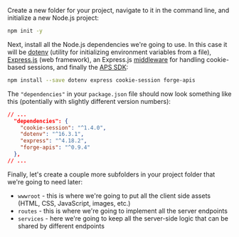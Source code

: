 Create a new folder for your project, navigate to it in the command line,
and initialize a new Node.js project:

```bash
npm init -y
```

Next, install all the Node.js dependencies we're going to use. In this case it will be [dotenv](https://www.npmjs.com/package/dotenv)
(utility for initializing environment variables from a file), [Express.js](https://expressjs.com) (web framework),
an Express.js [middleware](https://expressjs.com/en/guide/using-middleware.html)
for handling cookie-based sessions, and finally the [APS SDK](https://www.npmjs.com/package/forge-apis):

```bash
npm install --save dotenv express cookie-session forge-apis
```

The `"dependencies"` in your `package.json` file should now look something like this
(potentially with slightly different version numbers):

```json
// ...
  "dependencies": {
    "cookie-session": "^1.4.0",
    "dotenv": "^16.3.1",
    "express": "^4.18.2",
    "forge-apis": "^0.9.4"
  },
// ...
```

Finally, let's create a couple more subfolders in your project folder that we're going to need later:

- `wwwroot` - this is where we're going to put all the client side assets (HTML, CSS, JavaScript, images, etc.)
- `routes` - this is where we're going to implement all the server endpoints
- `services` - here we're going to keep all the server-side logic that can be shared by different endpoints
